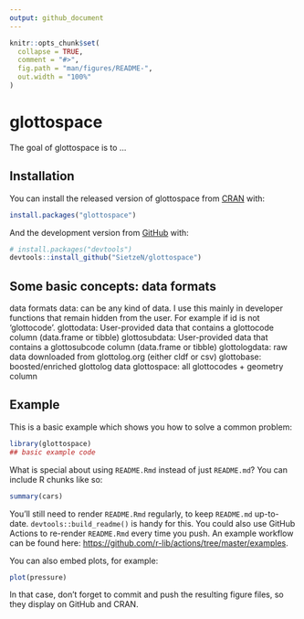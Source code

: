 ```yaml
---
output: github_document
---
```


<!-- README.md is generated from README.Rmd. Please edit that file -->

```r
knitr::opts_chunk$set(
  collapse = TRUE,
  comment = "#>",
  fig.path = "man/figures/README-",
  out.width = "100%"
)
```

# glottospace

<!-- badges: start -->
<!-- badges: end -->

The goal of glottospace is to ...

## Installation

You can install the released version of glottospace from [CRAN](https://CRAN.R-project.org) with:

``` r
install.packages("glottospace")
```

And the development version from [GitHub](https://github.com/) with:

``` r
# install.packages("devtools")
devtools::install_github("SietzeN/glottospace")
```
## Some basic concepts: data formats

data formats
data: can be any kind of data. I use this mainly in developer functions that remain hidden from the user. For example if id is not 'glottocode'.
glottodata: User-provided data that contains a glottocode column (data.frame or tibble)
glottosubdata: User-provided data that contains a glottosubcode column (data.frame or tibble)
glottologdata: raw data downloaded from glottolog.org (either cldf or csv)
glottobase: boosted/enriched glottolog data
glottospace: all glottocodes + geometry column



## Example

This is a basic example which shows you how to solve a common problem:

```r
library(glottospace)
## basic example code
```

What is special about using `README.Rmd` instead of just `README.md`? You can include R chunks like so:

```r
summary(cars)
```

You'll still need to render `README.Rmd` regularly, to keep `README.md` up-to-date. `devtools::build_readme()` is handy for this. You could also use GitHub Actions to re-render `README.Rmd` every time you push. An example workflow can be found here: <https://github.com/r-lib/actions/tree/master/examples>.

You can also embed plots, for example:

```r
plot(pressure)
```

In that case, don't forget to commit and push the resulting figure files, so they display on GitHub and CRAN.
